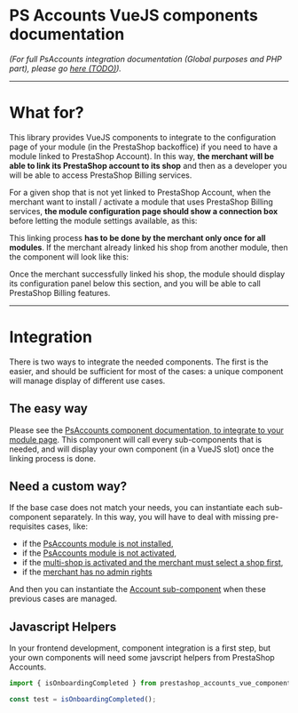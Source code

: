 
<Meta title=" |Introduction" />

# PS Accounts VueJS components documentation

_(For full PsAccounts integration documentation (Global purposes and PHP part),
please go [here (TODO)](http://perdu.com))._


---
# What for?

This library provides VueJS components to integrate to the configuration page of
your module (in the PrestaShop backoffice) if you need to have a module linked to
PrestaShop Account). In this way, **the merchant will be able to link its PrestaShop
account to its shop** and then as a developer you will be able to access PrestaShop Billing services.

For a given shop that is not yet linked to PrestaShop Account, when the merchant want
to install / activate a module that uses PrestaShop Billing services, **the module configuration page
should show a connection box** before letting the module settings available, as this:

<Story id="sub-components-connection-panels-account--not-connected" height='220px' />

This linking process **has to be done by the merchant only once for all modules**.
If the merchant already linked his shop from another module, then the component will look
like this:

<Story id="sub-components-connection-panels-account--connected" height='230px' />

Once the merchant successfully linked his shop, the module should display its configuration
panel below this section, and you will be able to call PrestaShop Billing features.


---
# Integration

There is two ways to integrate the needed components. The first is the easier, and should be
sufficient for most of the cases: a unique component will manage display of different use cases.


## The easy way

Please see the [PsAccounts component documentation, to integrate to your module page](?path=/docs/integration-psaccounts-panel--connected#psaccounts-component-behavior).
This component will call every sub-components that is needed, and will display your own component
(in a VueJS slot) once the linking process is done.


## Need a custom way?

If the base case does not match your needs, you can instantiate each sub-component separately.
In this way, you will have to deal with missing pre-requisites cases, like:
- if the [PsAccounts module is not installed](?path=/docs/sub-components-alerts-alert-account-not-installed--not-installed),
- if the [PsAccounts module is not activated](?path=/docs/sub-components-alerts-alert-account-not-enabled--disabled),
- if the [multi-shop is activated and the merchant must select a shop first](?path=/docs/sub-components-alerts-alert-multi-store-selector--multi-group),
- if the [merchant has no admin rights](?path=/docs/sub-components-connection-panels-account--need-to-be-admin)

And then you can instantiate the [Account sub-component](?path=/docs/sub-components-connection-panels-account--not-connected)
when these previous cases are managed.


## Javascript Helpers

In your frontend development, component integration is a first step, but your own components will need
some javscript helpers from PrestaShop Accounts.

```javascript
import { isOnboardingCompleted } from prestashop_accounts_vue_components;

const test = isOnboardingCompleted();
```
